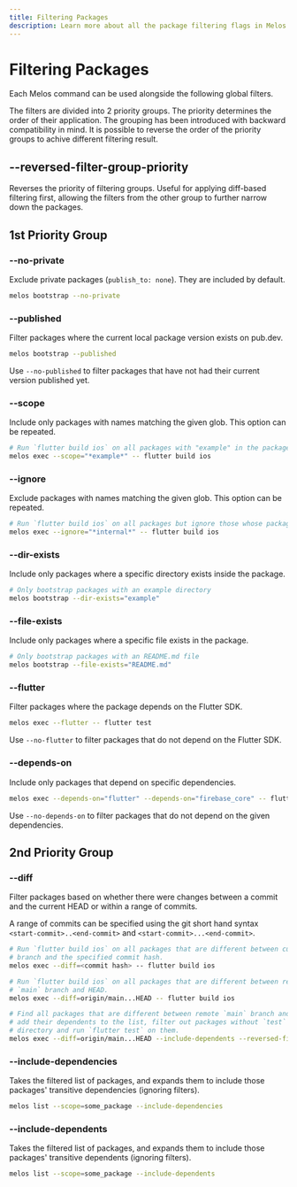 ```yaml
---
title: Filtering Packages
description: Learn more about all the package filtering flags in Melos.
---
```


# Filtering Packages

Each Melos command can be used alongside the following global filters.

The filters are divided into 2 priority groups. The priority determines the
order of their application. The grouping has been introduced with backward
compatibility in mind. It is possible to reverse the order of the priority
groups to achive different filtering result.

## --reversed-filter-group-priority
Reverses the priority of filtering groups. Useful for applying diff-based
filtering first, allowing the filters from the other group to further narrow
down the packages.

## 1st Priority Group

### --no-private

Exclude private packages (`publish_to: none`). They are included by default.

```bash
melos bootstrap --no-private
```

### --published

Filter packages where the current local package version exists on pub.dev.

```bash
melos bootstrap --published
```

Use `--no-published` to filter packages that have not had their current version
published yet.

### --scope

Include only packages with names matching the given glob. This option can be
repeated.

```bash
# Run `flutter build ios` on all packages with "example" in the package name
melos exec --scope="*example*" -- flutter build ios
```

### --ignore

Exclude packages with names matching the given glob. This option can be
repeated.

```bash
# Run `flutter build ios` on all packages but ignore those whose packages names contain "internal"
melos exec --ignore="*internal*" -- flutter build ios
```

### --dir-exists

Include only packages where a specific directory exists inside the package.

```bash
# Only bootstrap packages with an example directory
melos bootstrap --dir-exists="example"
```

### --file-exists

Include only packages where a specific file exists in the package.

```bash
# Only bootstrap packages with an README.md file
melos bootstrap --file-exists="README.md"
```

### --flutter

Filter packages where the package depends on the Flutter SDK.

```bash
melos exec --flutter -- flutter test
```

Use `--no-flutter` to filter packages that do not depend on the Flutter SDK.

### --depends-on

Include only packages that depend on specific dependencies.

```bash
melos exec --depends-on="flutter" --depends-on="firebase_core" -- flutter test
```

Use `--no-depends-on` to filter packages that do not depend on the given
dependencies.

## 2nd Priority Group

### --diff

Filter packages based on whether there were changes between a commit and the
current HEAD or within a range of commits.

A range of commits can be specified using the git short hand syntax
`<start-commit>..<end-commit>` and `<start-commit>...<end-commit>`.

```bash
# Run `flutter build ios` on all packages that are different between current
# branch and the specified commit hash.
melos exec --diff=<commit hash> -- flutter build ios

# Run `flutter build ios` on all packages that are different between remote
# `main` branch and HEAD.
melos exec --diff=origin/main...HEAD -- flutter build ios

# Find all packages that are different between remote `main` branch and HEAD,
# add their dependents to the list, filter out packages without `test`
# directory and run `flutter test` on them.
melos exec --diff=origin/main...HEAD --include-dependents --reversed-filter-group-priority --dir-exists="test" -- flutter test
```

### --include-dependencies

Takes the filtered list of packages, and expands them to include those packages'
transitive dependencies (ignoring filters).

```bash
melos list --scope=some_package --include-dependencies
```

### --include-dependents
Takes the filtered list of packages, and expands them to include those packages'
transitive dependents (ignoring filters).

```bash
melos list --scope=some_package --include-dependents
```
